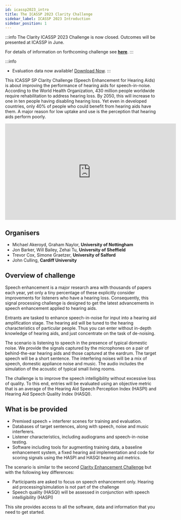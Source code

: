 ```yaml
---
id: icassp2023_intro
title: The ICASSP 2023 Clarity Challenge
sidebar_label: ICASSP 2023 Introduction
sidebar_position: 1
---
```


:::info
The Clarity ICASSP 2023 Challenge is now closed. Outcomes will be presented at ICASSP in June.

For details of information on forthcoming challenge see <b><a href="https://claritychallenge.org/timeline">here</a></b>.
:::

:::info

- Evaluation data now available! [Download Now](https://www.myairbridge.com/en/#!/folder/EkthOZZeBW33aaDBWSDadTgpOkbgaFxO).
:::

This ICASSP SP Clarity Challenge (Speech Enhancement for Hearing Aids) is about improving the performance of hearing aids for speech-in-noise. According to the World Health Organization, 430 million people worldwide require rehabilitation to address hearing loss. By 2050, this will increase to one in ten people having disabling hearing loss. Yet even in developed countries, only 40% of people who could benefit from hearing aids have them. A major reason for low uptake and use is the perception that hearing aids perform poorly.

<p/>
<center>
 <iframe width="560" height="315" src="https://www.youtube.com/embed/pEhci66Lr28" title="YouTube video player" frameborder="0" allow="accelerometer; autoplay; clipboard-write; encrypted-media; gyroscope; picture-in-picture" allowfullscreen></iframe>
</center>

## Organisers

- Michael Akeroyd, Graham Naylor, **University of Nottingham**
- Jon Barker, Will Bailey, Zehai Tu, **University of Sheffield**
- Trevor Cox, Simone Graetzer, **University of Salford**
- John Culling, **Cardiff University**

## Overview of challenge

Speech enhancement is a major research area with thousands of papers each year, yet only a tiny percentage of these explicitly consider improvements for listeners who have a hearing loss. Consequently, this signal processing challenge is designed to get the latest advancements in speech enhancement applied to hearing aids.

Entrants are tasked to enhance speech-in-noise for input into a hearing aid amplification stage. The hearing aid will be tuned to the hearing characteristics of particular people. Thus you can enter without in-depth knowledge of hearing aids, and just concentrate on the task of de-noising.

The scenario is listening to speech in the presence of typical domestic noise. We provide the signals captured by the microphones on a pair of behind-the-ear hearing aids and those captured at the eardrum. The target speech will be a short sentence. The interfering noises will be a mix of speech, domestic appliance noise and music. The audio includes the simulation of the acoustic of typical small living rooms.

The challenge is to improve the speech intelligibility without excessive loss of quality. To this end, entries will be evaluated using an objective metric that is an average of the Hearing Aid Speech Perception Index (HASPI) and Hearing Aid Speech Quality Index (HASQI).

## What is be provided

- Premixed speech + interferer scenes for training and evaluation.
- Databases of target sentences, along with speech, noise and music interferers.
- Listener characteristics, including audiograms and speech-in-noise testing.
- Software including tools for augmenting training data, a baseline enhancement system, a fixed hearing aid implementation and code for scoring signals using the HASPI and HASQI hearing aid metrics.

The scenario is similar to the second [Clarity Enhancement Challenge](../cec2/cec2_intro) but with the following key differences:

- Participants are asked to focus on speech enhancement only. Hearing aid processing/simulation is not part of the challenge
- Speech quality (HASQI) will be assessed in conjunction with speech intelligibility (HASPI)

This site provides access to all the software, data and information that you need to get started.
